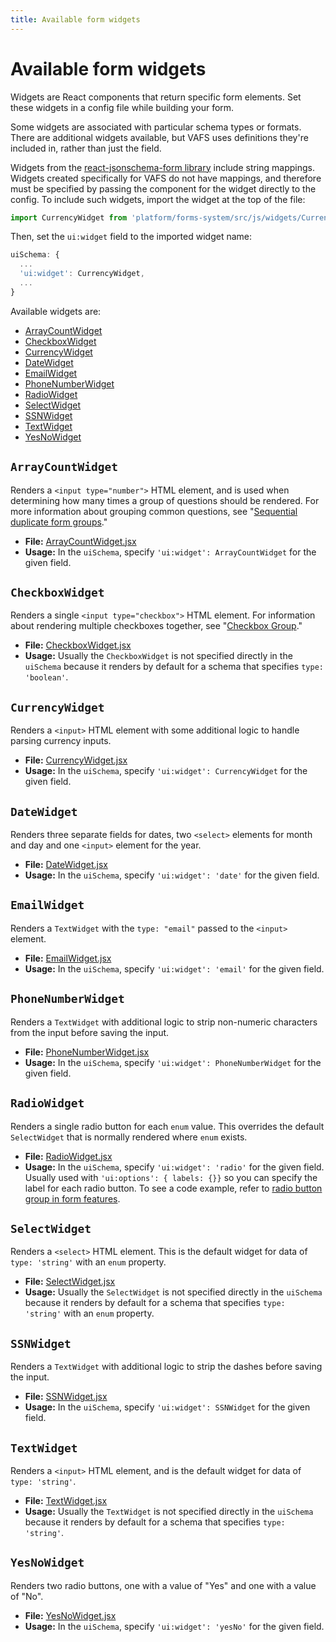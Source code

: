 ```yaml
---
title: Available form widgets
---
```


# Available form widgets

Widgets are React components that return specific form elements. Set these widgets in a config file while building your form.

Some widgets are associated with particular schema types or formats. There are additional widgets available, but VAFS uses definitions they're included in, rather than just the field.

Widgets from the [react-jsonschema-form library](./about-the-schema-and-uischema-objects.md#understanding-the-uischema-object) include string mappings. Widgets created specifically for VAFS do not have mappings, and therefore must be specified by passing the component for the widget directly to the config. To include such widgets, import the widget at the top of the file:

```js
import CurrencyWidget from 'platform/forms-system/src/js/widgets/CurrencyWidget';
```

Then, set the `ui:widget` field to the imported widget name:

```js
uiSchema: {
  ...
  'ui:widget': CurrencyWidget,
  ...
}
```

Available widgets are:

- [ArrayCountWidget](#arraycountwidget)
- [CheckboxWidget](#checkboxwidget)
- [CurrencyWidget](#currencywidget)
- [DateWidget](#datewidget)
- [EmailWidget](#emailwidget)
- [PhoneNumberWidget](#phonenumberwidget)
- [RadioWidget](#radiowidget)
- [SelectWidget](#selectwidget)
- [SSNWidget](#ssnwidget)
- [TextWidget](#textwidget)
- [YesNoWidget](#yesnowidget)

## `ArrayCountWidget`

Renders a `<input type="number">` HTML element, and is used when determining how many times a group of questions should be rendered. For more information about grouping common questions, see "[Sequential duplicate form groups](/forms/available-features-and-usage-guidelines.md#sequential-duplicate-form-groups)."

- **File:** [ArrayCountWidget.jsx](https://github.com/department-of-veterans-affairs/vets-website/tree/master/src/platform/forms-system/src/js/widgets/ArrayCountWidget.jsx)
- **Usage:** In the `uiSchema`, specify `'ui:widget': ArrayCountWidget` for the given field.

## `CheckboxWidget`

Renders a single `<input type="checkbox">` HTML element. For information about rendering multiple checkboxes together, see "[Checkbox Group](/forms/available-features-and-usage-guidelines.md#checkbox-group)."

- **File:** [CheckboxWidget.jsx](https://github.com/department-of-veterans-affairs/vets-website/tree/master/src/platform/forms-system/src/js/widgets/CheckboxWidget.jsx)
- **Usage:** Usually the `CheckboxWidget` is not specified directly in the `uiSchema` because it renders by default for a schema that specifies `type: 'boolean'`.

## `CurrencyWidget`

Renders a `<input>` HTML element with some additional logic to handle parsing currency inputs.

- **File:** [CurrencyWidget.jsx](https://github.com/department-of-veterans-affairs/vets-website/tree/master/src/platform/forms-system/src/js/widgets/CurrencyWidget.jsx)
- **Usage:** In the `uiSchema`, specify `'ui:widget': CurrencyWidget` for the given field.

## `DateWidget`

Renders three separate fields for dates, two `<select>` elements for month and day and one `<input>` element for the year.

- **File:** [DateWidget.jsx](https://github.com/department-of-veterans-affairs/vets-website/tree/master/src/platform/forms-system/src/js/widgets/DateWidget.jsx)
- **Usage:** In the `uiSchema`, specify `'ui:widget': 'date'` for the given field.

## `EmailWidget`

Renders a `TextWidget` with the `type: "email"` passed to the `<input>` element.

- **File:** [EmailWidget.jsx](https://github.com/department-of-veterans-affairs/vets-website/tree/master/src/platform/forms-system/src/js/widgets/EmailWidget.jsx)
- **Usage:** In the `uiSchema`, specify `'ui:widget': 'email'` for the given field.

## `PhoneNumberWidget`

Renders a `TextWidget` with additional logic to strip non-numeric characters from the input before saving the input.

- **File:** [PhoneNumberWidget.jsx](https://github.com/department-of-veterans-affairs/vets-website/tree/master/src/platform/forms-system/src/js/widgets/PhoneNumberWidget.jsx)
- **Usage:** In the `uiSchema`, specify `'ui:widget': PhoneNumberWidget` for the given field.

## `RadioWidget`

Renders a single radio button for each `enum` value. This overrides the default `SelectWidget` that is normally rendered where `enum` exists.

- **File:** [RadioWidget.jsx](https://github.com/department-of-veterans-affairs/vets-website/tree/master/src/platform/forms-system/src/js/widgets/RadioWidget.jsx)
- **Usage:** In the `uiSchema`, specify `'ui:widget': 'radio'` for the given field. Usually used with `'ui:options': { labels: {}}` so you can specify the label for each radio button. To see a code example, refer to [radio button group in form features](/forms/available-features-and-usage-guidelines#radio-button-group).

## `SelectWidget`

Renders a `<select>` HTML element. This is the default widget for data of `type: 'string'` with an `enum` property.

- **File:** [SelectWidget.jsx](https://github.com/department-of-veterans-affairs/vets-website/tree/master/src/platform/forms-system/src/js/widgets/SelectWidget.jsx)
- **Usage:** Usually the `SelectWidget` is not specified directly in the `uiSchema` because it renders by default for a schema that specifies `type: 'string'` with an `enum` property.

## `SSNWidget`

Renders a `TextWidget` with additional logic to strip the dashes before saving the input.

- **File:** [SSNWidget.jsx](https://github.com/department-of-veterans-affairs/vets-website/tree/master/src/platform/forms-system/src/js/widgets/SSNWidget.jsx)
- **Usage:** In the `uiSchema`, specify `'ui:widget': SSNWidget` for the given field.

## `TextWidget`

Renders a `<input>` HTML element, and is the default widget for data of `type: 'string'`.

- **File:** [TextWidget.jsx](https://github.com/department-of-veterans-affairs/vets-website/tree/master/src/platform/forms-system/src/js/widgets/TextWidget.jsx)
- **Usage:** Usually the `TextWidget` is not specified directly in the `uiSchema` because it renders by default for a schema that specifies `type: 'string'`.

## `YesNoWidget`

Renders two radio buttons, one with a value of "Yes" and one with a value of "No".

- **File:** [YesNoWidget.jsx](https://github.com/department-of-veterans-affairs/vets-website/tree/master/src/platform/forms-system/src/js/widgets/YesNoWidget.jsx)
- **Usage:** In the `uiSchema`, specify `'ui:widget': 'yesNo'` for the given field.

